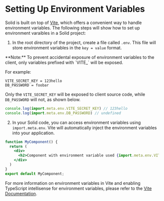 
# Setting Up Environment Variables

Solid is built on top of [Vite](https://vitejs.dev/), which offers a convenient way to handle environment variables. 
The following steps will show how to set up environment varaibles in a Solid project:

1. In the root directory of the project, create a file called `.env`. 
This file will store environment variables in the `key = value` format.

<Aside>
**Note:** To prevent accidental exposure of environment variables to the client, only variables prefixed with `VITE_` will be exposed.

For example:
```
VITE_SECRET_KEY = 123hello
DB_PASSWORD = foobar
```

Only the `VITE_SECRET_KEY` will be exposed to client source code, while `DB_PASSWORD` will not, as shown below.

```js
console.log(import.meta.env.VITE_SECRET_KEY) // 123hello
console.log(import.meta.env.DB_PASSWORD) // undefined
```
</Aside>
    
2. In your Solid code, you can access environment variables using `import.meta.env`. 
Vite will automatically inject the environment variables into your application.
```jsx
function MyComponent() {
  return (
    <div>
      <h2>Component with environment variable used {import.meta.env.VITE_VARIABLE_NAME}</h2>
    </div>
  )
}
export default MyComponent;
```

For more information on environment variables in Vite and enabling TypeScript intellisense for environment variables, please refer to the [Vite Documentation](https://vitejs.dev/guide/env-and-mode.html#env-files).